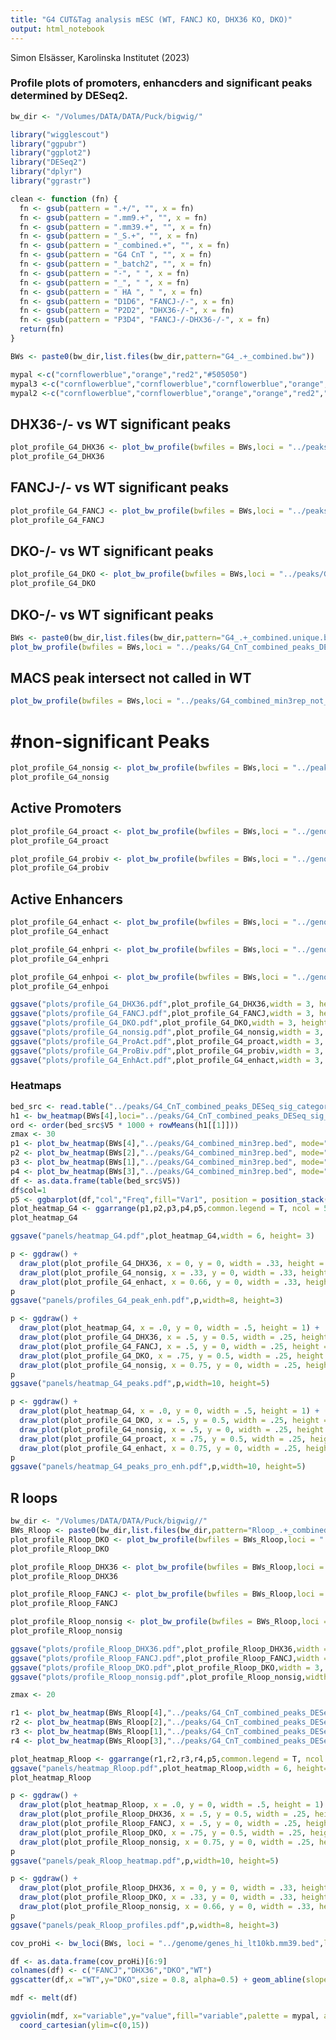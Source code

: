 ```yaml
---
title: "G4 CUT&Tag analysis mESC (WT, FANCJ KO, DHX36 KO, DKO)"
output: html_notebook
---
```


Simon Elsässer, Karolinska Institutet (2023)

### Profile plots of promoters, enhancders and significant peaks determined by DESeq2.

```r
bw_dir <- "/Volumes/DATA/DATA/Puck/bigwig/"

library("wigglescout")
library("ggpubr")
library("ggplot2")
library("DESeq2")
library("dplyr")
library("ggrastr")

clean <- function (fn) {
  fn <- gsub(pattern = ".+/", "", x = fn)
  fn <- gsub(pattern = ".mm9.+", "", x = fn)
  fn <- gsub(pattern = ".mm39.+", "", x = fn)
  fn <- gsub(pattern = "_S.+", "", x = fn)
  fn <- gsub(pattern = "_combined.+", "", x = fn)
  fn <- gsub(pattern = "G4 CnT ", "", x = fn)
  fn <- gsub(pattern = "_batch2", "", x = fn)
  fn <- gsub(pattern = "-", " ", x = fn)
  fn <- gsub(pattern = "_", " ", x = fn)
  fn <- gsub(pattern = " HA ", " ", x = fn)
  fn <- gsub(pattern = "D1D6", "FANCJ-/-", x = fn)
  fn <- gsub(pattern = "P2D2", "DHX36-/-", x = fn)
  fn <- gsub(pattern = "P3D4", "FANCJ-/-DHX36-/-", x = fn)
  return(fn)
}

BWs <- paste0(bw_dir,list.files(bw_dir,pattern="G4_.+_combined.bw"))

mypal <-c("cornflowerblue","orange","red2","#505050")
mypal3 <-c("cornflowerblue","cornflowerblue","cornflowerblue","orange","orange","orange","red2","red","red2","black","black","black")
mypal2 <-c("cornflowerblue","cornflowerblue","orange","orange","red2","red","black","black")
```

## DHX36-/- vs WT significant peaks
```r
plot_profile_G4_DHX36 <- plot_bw_profile(bwfiles = BWs,loci = "../peaks/G4_CnT_combined_peaks_DESeq_DHX36_sig.bed", mode="center", labels = clean(BWs),show_error=T,colors = mypal, verbose=F) + scale_y_continuous(limits=c(0,16))
plot_profile_G4_DHX36
```


## FANCJ-/- vs WT significant peaks
```r
plot_profile_G4_FANCJ <- plot_bw_profile(bwfiles = BWs,loci = "../peaks/G4_CnT_combined_peaks_DESeq_FANCJ_sig.bed", mode="center", labels = clean(BWs),show_error=T,colors = mypal, verbose=F) + scale_y_continuous(limits=c(0,16))
plot_profile_G4_FANCJ
```

## DKO-/- vs WT significant peaks
```r
plot_profile_G4_DKO <- plot_bw_profile(bwfiles = BWs,loci = "../peaks/G4_CnT_combined_peaks_DESeq_DKO_sig.bed", mode="center", labels = clean(BWs),show_error=T,colors = mypal, verbose=F)  + scale_y_continuous(limits=c(0,16))
plot_profile_G4_DKO
```


## DKO-/- vs WT significant peaks
```r
BWs <- paste0(bw_dir,list.files(bw_dir,pattern="G4_.+_combined.unique.bw"))
plot_bw_profile(bwfiles = BWs,loci = "../peaks/G4_CnT_combined_peaks_DESeq_DKO_sig_lfc_base_cutoff.bed", mode="center", labels = clean(BWs),show_error=T,colors = mypal, verbose=F)  + scale_y_continuous(limits=c(0,16))
```

## MACS peak intersect not called in WT
```r
plot_bw_profile(bwfiles = BWs,loci = "../peaks/G4_combined_min3rep_not_WT.bed", mode="center", labels = clean(BWs),show_error=T,colors = mypal, verbose=F)
```
# #non-significant Peaks
```r
plot_profile_G4_nonsig <- plot_bw_profile(bwfiles = BWs,loci = "../peaks/G4_CnT_combined_peaks_DESeq_nonsig.bed", mode="center", labels = clean(BWs),show_error=T,colors = mypal, verbose=F)  + scale_y_continuous(limits=c(0,16))
plot_profile_G4_nonsig
```

## Active Promoters
```r
plot_profile_G4_proact <- plot_bw_profile(bwfiles = BWs,loci = "../genome/genes_hi_1-10kb.mm39.bed", mode="start", labels = clean(BWs),show_error=T,colors = mypal, verbose=F)
plot_profile_G4_proact
```
```r
plot_profile_G4_probiv <- plot_bw_profile(bwfiles = BWs,loci = "../genome/K27_bivalent_genes.mm39.bed", mode="start", labels = clean(BWs),show_error=T,colors = mypal, verbose=F) + scale_y_continuous(limits=c(0,18))
plot_profile_G4_probiv
```

## Active Enhancers
```r
plot_profile_G4_enhact <- plot_bw_profile(bwfiles = BWs,loci = "../genome/ESC_Enhancer_CruzMolina.active.mm39.bed", mode="center", labels = clean(BWs),show_error=T,colors = mypal, verbose=F) + scale_y_continuous(limits=c(0,16))
plot_profile_G4_enhact
```
```r
plot_profile_G4_enhpri <- plot_bw_profile(bwfiles = BWs,loci = "../genome/ESC_Enhancer_CruzMolina.primed.mm39.bed", mode="center", labels = clean(BWs),show_error=T,colors = mypal, verbose=F) + scale_y_continuous(limits=c(0,16))
plot_profile_G4_enhpri
```

```r
plot_profile_G4_enhpoi <- plot_bw_profile(bwfiles = BWs,loci = "../genome/ESC_Enhancer_CruzMolina.poised.mm39.bed", mode="center", labels = clean(BWs),show_error=T,colors = mypal, verbose=F) + scale_y_continuous(limits=c(0,16))
plot_profile_G4_enhpoi
```

```r
ggsave("plots/profile_G4_DHX36.pdf",plot_profile_G4_DHX36,width = 3, height= 3)
ggsave("plots/profile_G4_FANCJ.pdf",plot_profile_G4_FANCJ,width = 3, height= 3)
ggsave("plots/profile_G4_DKO.pdf",plot_profile_G4_DKO,width = 3, height= 3)
ggsave("plots/profile_G4_nonsig.pdf",plot_profile_G4_nonsig,width = 3, height= 3)
ggsave("plots/profile_G4_ProAct.pdf",plot_profile_G4_proact,width = 3, height= 3)
ggsave("plots/profile_G4_ProBiv.pdf",plot_profile_G4_probiv,width = 3, height= 3)
ggsave("plots/profile_G4_EnhAct.pdf",plot_profile_G4_enhact,width = 3, height= 3)
``` 

### Heatmaps

```r
bed_src <- read.table("../peaks/G4_CnT_combined_peaks_DESeq_sig_categories.bed", header = F, sep = "\t")
h1 <- bw_heatmap(BWs[4],loci="../peaks/G4_CnT_combined_peaks_DESeq_sig_categories.bed", mode="center")
ord <- order(bed_src$V5 * 1000 + rowMeans(h1[[1]]))
zmax <- 30
p1 <- plot_bw_heatmap(BWs[4],"../peaks/G4_combined_min3rep.bed", mode="center", verbose=F,zmax = zmax, order_by = ord)
p2 <- plot_bw_heatmap(BWs[2],"../peaks/G4_combined_min3rep.bed", mode="center", verbose=F,zmax = zmax, order_by = ord)
p3 <- plot_bw_heatmap(BWs[1],"../peaks/G4_combined_min3rep.bed", mode="center", verbose=F,zmax = zmax, order_by = ord)
p4 <- plot_bw_heatmap(BWs[3],"../peaks/G4_combined_min3rep.bed", mode="center", verbose=F,zmax = zmax, order_by = ord)
df <- as.data.frame(table(bed_src$V5))
df$col=1
p5 <- ggbarplot(df,"col","Freq",fill="Var1", position = position_stack(reverse = TRUE), width = 0.1) + theme_void() + theme(legend.position = "none")
plot_heatmap_G4 <- ggarrange(p1,p2,p3,p4,p5,common.legend = T, ncol = 5)
plot_heatmap_G4
```

```r
ggsave("panels/heatmap_G4.pdf",plot_heatmap_G4,width = 6, height= 3)
``` 

```r

p <- ggdraw() +
  draw_plot(plot_profile_G4_DHX36, x = 0, y = 0, width = .33, height = 1) +
  draw_plot(plot_profile_G4_nonsig, x = .33, y = 0, width = .33, height = 1) +
  draw_plot(plot_profile_G4_enhact, x = 0.66, y = 0, width = .33, height = 1)
p
ggsave("panels/profiles_G4_peak_enh.pdf",p,width=8, height=3)
```


```r

p <- ggdraw() +
  draw_plot(plot_heatmap_G4, x = .0, y = 0, width = .5, height = 1) +
  draw_plot(plot_profile_G4_DHX36, x = .5, y = 0.5, width = .25, height = .5) +
  draw_plot(plot_profile_G4_FANCJ, x = .5, y = 0, width = .25, height = .5) +
  draw_plot(plot_profile_G4_DKO, x = .75, y = 0.5, width = .25, height = .5) +
  draw_plot(plot_profile_G4_nonsig, x = 0.75, y = 0, width = .25, height = .5)
p
ggsave("panels/heatmap_G4_peaks.pdf",p,width=10, height=5)
```

```r

p <- ggdraw() +
  draw_plot(plot_heatmap_G4, x = .0, y = 0, width = .5, height = 1) +
  draw_plot(plot_profile_G4_DKO, x = .5, y = 0.5, width = .25, height = .5) +
  draw_plot(plot_profile_G4_nonsig, x = .5, y = 0, width = .25, height = .5) +
  draw_plot(plot_profile_G4_proact, x = .75, y = 0.5, width = .25, height = .5) +
  draw_plot(plot_profile_G4_enhact, x = 0.75, y = 0, width = .25, height = .5)
p
ggsave("panels/heatmap_G4_peaks_pro_enh.pdf",p,width=10, height=5)
```

## R loops


```r
bw_dir <- "/Volumes/DATA/DATA/Puck/bigwig//"
BWs_Rloop <- paste0(bw_dir,list.files(bw_dir,pattern="Rloop_.+_combined.bw"))
plot_profile_Rloop_DKO <- plot_bw_profile(bwfiles = BWs_Rloop,loci = "../peaks/G4_CnT_combined_peaks_DESeq_DKO_sig.bed", mode="center", labels = clean(BWs_Rloop),show_error=T,colors = mypal, verbose=F) + scale_y_continuous(limits=c(0,10))
plot_profile_Rloop_DKO 
```
```r
plot_profile_Rloop_DHX36 <- plot_bw_profile(bwfiles = BWs_Rloop,loci = "../peaks/G4_CnT_combined_peaks_DESeq_DHX36_sig.bed", mode="center", labels = clean(BWs_Rloop),show_error=T,colors = mypal, verbose=F) + scale_y_continuous(limits=c(0,10))
plot_profile_Rloop_DHX36
```

```r
plot_profile_Rloop_FANCJ <- plot_bw_profile(bwfiles = BWs_Rloop,loci = "../peaks/G4_CnT_combined_peaks_DESeq_FANCJ_sig.bed", mode="center", labels = clean(BWs_Rloop),show_error=T,colors = mypal, verbose=F) + scale_y_continuous(limits=c(0,10))
plot_profile_Rloop_FANCJ
```

```r
plot_profile_Rloop_nonsig <- plot_bw_profile(bwfiles = BWs_Rloop,loci = "../peaks/G4_CnT_combined_peaks_DESeq_nonsig.bed", mode="center", labels = clean(BWs_Rloop),show_error=T,colors = mypal, verbose=F) + scale_y_continuous(limits=c(0,10))
plot_profile_Rloop_nonsig
```

```r
ggsave("plots/profile_Rloop_DHX36.pdf",plot_profile_Rloop_DHX36,width = 3, height= 3)
ggsave("plots/profile_Rloop_FANCJ.pdf",plot_profile_Rloop_FANCJ,width = 3, height= 3)
ggsave("plots/profile_Rloop_DKO.pdf",plot_profile_Rloop_DKO,width = 3, height= 3)
ggsave("plots/profile_Rloop_nonsig.pdf",plot_profile_Rloop_nonsig,width = 3, height= 3)
``` 


```r

zmax <- 20

r1 <- plot_bw_heatmap(BWs_Rloop[4],"../peaks/G4_CnT_combined_peaks_DESeq_sig_categories.bed", mode="center", verbose=F,zmax = zmax, order_by = ord)
r2 <- plot_bw_heatmap(BWs_Rloop[2],"../peaks/G4_CnT_combined_peaks_DESeq_sig_categories.bed", mode="center", verbose=F,zmax = zmax, order_by = ord)
r3 <- plot_bw_heatmap(BWs_Rloop[1],"../peaks/G4_CnT_combined_peaks_DESeq_sig_categories.bed", mode="center", verbose=F,zmax = zmax, order_by = ord)
r4 <- plot_bw_heatmap(BWs_Rloop[3],"../peaks/G4_CnT_combined_peaks_DESeq_sig_categories.bed", mode="center", verbose=F,zmax = zmax, order_by = ord)

plot_heatmap_Rloop <- ggarrange(r1,r2,r3,r4,p5,common.legend = T, ncol = 5)
ggsave("panels/heatmap_Rloop.pdf",plot_heatmap_Rloop,width = 6, height= 3)
plot_heatmap_Rloop
```

```r

p <- ggdraw() +
  draw_plot(plot_heatmap_Rloop, x = .0, y = 0, width = .5, height = 1) +
  draw_plot(plot_profile_Rloop_DHX36, x = .5, y = 0.5, width = .25, height = .5) +
  draw_plot(plot_profile_Rloop_FANCJ, x = .5, y = 0, width = .25, height = .5) +
  draw_plot(plot_profile_Rloop_DKO, x = .75, y = 0.5, width = .25, height = .5) +
  draw_plot(plot_profile_Rloop_nonsig, x = 0.75, y = 0, width = .25, height = .5)
p
ggsave("panels/peak_Rloop_heatmap.pdf",p,width=10, height=5)
```

```r

p <- ggdraw() +
  draw_plot(plot_profile_Rloop_DHX36, x = 0, y = 0, width = .33, height = 1) +
  draw_plot(plot_profile_Rloop_DKO, x = .33, y = 0, width = .33, height = 1) +
  draw_plot(plot_profile_Rloop_nonsig, x = 0.66, y = 0, width = .33, height = 1)
p
ggsave("panels/peak_Rloop_profiles.pdf",p,width=8, height=3)
```


```r
cov_proHi <- bw_loci(BWs, loci = "../genome/genes_hi_lt10kb.mm39.bed",labels = clean(BWs))

df <- as.data.frame(cov_proHi)[6:9]
colnames(df) <- c("FANCJ","DHX36","DKO","WT")
ggscatter(df,x ="WT",y="DKO",size = 0.8, alpha=0.5) + geom_abline(slope = 1, intercept = 0, linetype="dashed", size=0.1)
```

```r
mdf <- melt(df)

ggviolin(mdf, x="variable",y="value",fill="variable",palette = mypal, add="mean_sd") +
  coord_cartesian(ylim=c(0,15))
```
